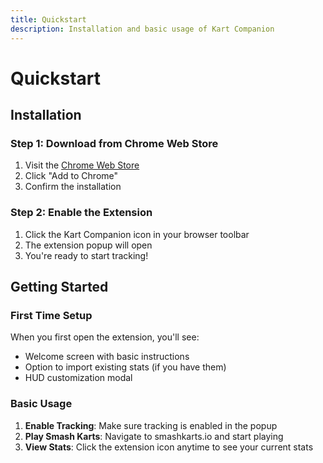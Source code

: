 ```yaml
---
title: Quickstart
description: Installation and basic usage of Kart Companion
---
```


# Quickstart

## Installation

### Step 1: Download from Chrome Web Store
1. Visit the [Chrome Web Store](https://chromewebstore.google.com/detail/bohhelmgldjclickdnlodllfkmgfjonf?utm_source=item-share-cb)
2. Click "Add to Chrome"
3. Confirm the installation

### Step 2: Enable the Extension
1. Click the Kart Companion icon in your browser toolbar
2. The extension popup will open
3. You're ready to start tracking!

## Getting Started

### First Time Setup
When you first open the extension, you'll see:
- Welcome screen with basic instructions
- Option to import existing stats (if you have them)
- HUD customization modal

### Basic Usage
1. **Enable Tracking**: Make sure tracking is enabled in the popup
2. **Play Smash Karts**: Navigate to smashkarts.io and start playing
3. **View Stats**: Click the extension icon anytime to see your current stats
